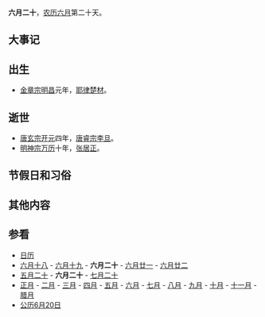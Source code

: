 {{Lunar06Calendar}}
'''六月二十'''，[[农历|农历]][[六月_(农历)|六月]]第二十天。

==大事记==

==出生==
*[[金章宗|金章宗]][[明昌|明昌]]元年，[[耶律楚材|耶律楚材]]。

==逝世==
*[[唐玄宗|唐玄宗]][[开元|开元]]四年，[[唐睿宗|唐睿宗]][[李旦|李旦]]。
*[[明神宗|明神宗]][[万历|万历]]十年，[[张居正|张居正]]。

==节假日和习俗==

==其他内容==

==参看==
*[[历史上的今天|日历]]
*[[六月十八|六月十八]] - [[六月十九|六月十九]] - '''六月二十''' - [[六月廿一|六月廿一]] - [[六月廿二|六月廿二]] 
*[[五月二十|五月二十]] - '''六月二十''' - [[七月二十|七月二十]]
*[[正月|正月]] - [[二月_(农历)|二月]] - [[三月_(农历)|三月]] - [[四月_(农历)|四月]] - [[五月_(农历)|五月]] - [[六月_(农历)|六月]] - [[七月_(农历)|七月]] - [[八月_(农历)|八月]] - [[九月_(农历)|九月]] - [[十月_(农历)|十月]] - [[十一月_(农历)|十一月]] - [[腊月|腊月]]
*[[公历|公历]][[6月20日|6月20日]]